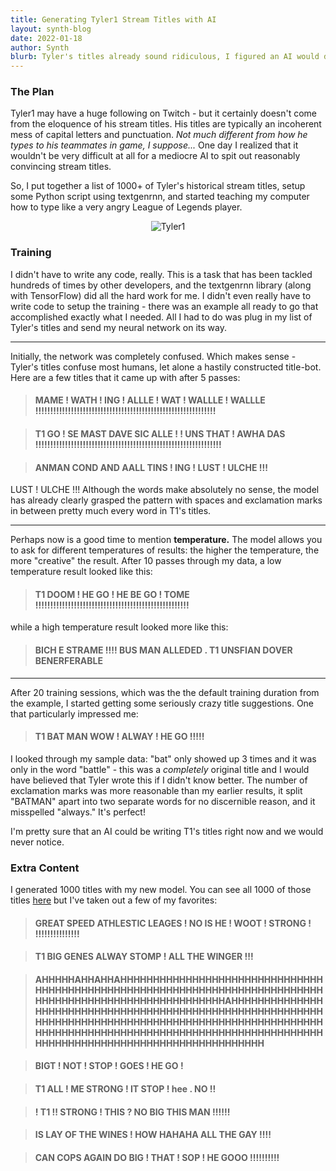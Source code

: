 ```yaml
---
title: Generating Tyler1 Stream Titles with AI
layout: synth-blog
date: 2022-01-18
author: Synth
blurb: Tyler's titles already sound ridiculous, I figured an AI would do just as well...
---
```

### The Plan
Tyler1 may have a huge following on Twitch - but it certainly doesn't come from the eloquence of his stream titles.
His titles are typically an incoherent mess of capital letters and punctuation. *Not much different from how he
types to his teammates in game, I suppose...* One day I realized that it wouldn't be very difficult at all for a mediocre
AI to spit out reasonably convincing stream titles.

So, I put together a list of 1000+ of Tyler's historical stream titles, setup some Python script using textgenrnn, and started
teaching my computer how to type like a very angry League of Legends player.

<center>

![Tyler1](/img/tyler1.jpg)

</center>

### Training

I didn't have to write any code, really. This is a task that has been tackled hundreds of times by other developers, and the
textgenrnn library (along with TensorFlow) did all the hard work for me. I didn't even really have to write code to setup the
training - there was an example all ready to go that accomplished exactly what I needed. All I had to do was plug in my
list of Tyler's titles and send my neural network on its way.

***

Initially, the network was completely confused. Which makes sense - Tyler's titles confuse most humans, let alone a hastily
constructed title-bot. Here are a few titles that it came up with after 5 passes:

> #### MAME ! WATH ! ING ! ALLLE ! WAT ! WALLLE ! WALLLE !!!!!!!!!!!!!!!!!!!!!!!!!!!!!!!!!!!!!!!!!!!!!!!!!!!!!!!!!!!!!

> #### T1 GO ! SE MAST DAVE SIC ALLE ! ! UNS THAT ! AWHA DAS !!!!!!!!!!!!!!!!!!!!!!!!!!!!!!!!!!!!!!!!!!!!!!!!!!!!!!!!!!!!!!!

> #### ANMAN COND AND AALL TINS ! ING ! LUST ! ULCHE !!!

LUST ! ULCHE !!! Although the words make absolutely no sense, the model has already clearly grasped the pattern with spaces
and exclamation marks in between pretty much every word in T1's titles.

***

Perhaps now is a good time to mention **temperature.** The model allows you to ask for different temperatures of results:
the higher the temperature, the more "creative" the result. After 10 passes through my data, a low temperature result looked like this:

> #### T1 DOOM ! HE GO ! HE BE GO ! TOME !!!!!!!!!!!!!!!!!!!!!!!!!!!!!!!!!!!!!!!!!!!!!!!!!!!!

while a high temperature result looked more like this:

> #### BICH E STRAME !!!! BUS MAN ALLEDED . T1 UNSFIAN DOVER BENERFERABLE

***

After 20 training sessions, which was the the default training duration from the example, I started getting some seriously crazy title
suggestions. One that particularly impressed me:

> #### T1 BAT MAN WOW ! ALWAY ! HE GO !!!!!

I looked through my sample data: "bat" only showed up 3 times and it was only in the word "battle" - this was a *completely* original
title and I would have believed that Tyler wrote this if I didn't know better. The number of exclamation marks was more reasonable than
my earlier results, it split "BATMAN" apart into two separate words for no discernible reason, and it misspelled "always." It's perfect!

I'm pretty sure that an AI could be writing T1's titles right now and we would never notice.

### Extra Content

I generated 1000 titles with my new model. You can see all 1000 of those titles [here](/t1_titles.txt) but I've taken out a few of my favorites:

> #### GREAT SPEED ATHLESTIC LEAGES ! NO IS HE ! WOOT ! STRONG ! !!!!!!!!!!!!!!!

> #### T1 BIG GENES ALWAY STOMP ! ALL THE WINGER !!!

> #### AHHHHHAHHAHHAHHHHHHHHHHHHHHHHHHHHHHHHHHHHHHHHHHHHHHHHHHHHHHHHHHHHHHHHHHHHHHHHHHHHHHHHHHHHHHHHHHHHHHHHHHHHHHHHHHHHHHHHAHHHHHHHHHHHHHHHHHHHHHHHHHHHHHHHHHHHHHHHHHHHHHHHHHHHHHHHHHHHHHHHHHHHHHHHHHHHHHHHHHHHHHHHHHHHHHHHHHHHHHHHHHHHHHHHHHHHHHHHHHHHHHHHHHHHHHHHHHHHHHHHHHHHHHHHHHHHHHHHHHHHHHHHHHHHHHHHHHHHHH

> #### BIGT ! NOT ! STOP ! GOES ! HE GO !

> #### T1 ALL ! ME STRONG ! IT STOP ! hee . NO !!

> #### ! T1 !! STRONG ! THIS ? NO BIG THIS MAN !!!!!!

> #### IS LAY OF THE WINES ! HOW HAHAHA ALL THE GAY !!!!

> #### CAN COPS AGAIN DO BIG ! THAT ! SOP ! HE GOOO !!!!!!!!!!